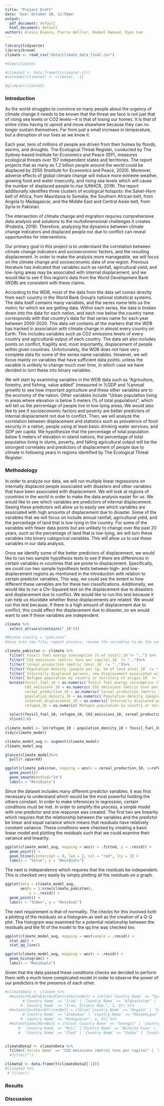 ```yaml
---
title: "Project Draft"
date: 'Due: October 30, 11:59pm'
output:
  pdf_document: default
  html_document: default
authors: Alexis Bianco, Pierce Hollier, Hadeel Hamoud, Ryan Lee
---
```


```r
library(tidyverse)
library(broom)
climate <- read_csv("data/climate_data_final.csv")

#View(climate)

#climate2 <- data.frame(t(climate[-1]))
#colnames(climate2) <- climate[, -1]

#glimpse(climate2)

```

### Introduction

As the world struggles to convince so many people about the urgency of climate change it needs to be known that the threat we face is not just that of rising sea levels or CO2 levels—it is that of losing our homes. It is that of entire cities having to uproot and move elsewhere because they can no longer sustain themselves. Far from just a small increase in temperature, but a disruption of our lives as we know it.

Each year, tens of millions of people are driven from their homes by floods, storms, and droughts. The Ecological Threat Register, conducted by The Sydney-based Institute for Economics and Peace (IEP), measures ecological threats over 157 independent states and territories. The report projects that as many as 1.2 billion people around the world could be displaced by 2050 (Institute for Economics and Peace, 2020). Moreover, adverse effects of global climate change will induce more extreme weather, growing food and water insecurity, and rising sea levels which will cause the number of displaced people to rise (UNHCR, 2019). The report additionally identifies three clusters of ecological hotspots: the Sahel-Horn belt of Africa, from Mauritania to Somalia; the Southern African belt, from Angola to Madagascar, and the Middle East and Central Asian belt, from Syria to Pakistan.

The intersection of climate change and migration requires comprehensive data analysis and solutions to the multidimensional challenges it creates (Podesta, 2019). Therefore, analyzing the dynamics between climate change indicators and displaced people not due to conflict can reveal opportunities for interventions.

Our primary goal in this project is to understand the correlation between climate change indicators and socioeconomic factors, and the resulting displacement. In order to make the analysis more manageable, we will focus on the climate change and socioeconomic data of one region. Previous literature has indicated that variables such as rainfall, agricultural yield, and low-lying areas may be associated with internal displacement, and we would like to see if this region's data from the World Development Bank (WDB) are consistent with these claims.

According to the WDB, most of the data from the data set comes directly from each country in the World Bank Group’s national statistical systems. The data itself contains many variables, and the series name tells us the metric for which we are getting data. Within each series, the data is broken down into the data for each nation, and each row below the country name corresponds with that country's data for that series name for each year between 2000-2020. This data set contains all the markers that the WDB has tracked in association with climate change in almost every country on Earth. This includes variables such as CO2 emissions levels of every country and agricultural output of each country. The data set also includes points on conflict, fragility and, most importantly, displacement of people within given countries. Unfortunately, the WDB does not have very complete data for some of the series name variables. However, we will focus mainly on variables that have sufficient data points, unless the variable is unlikely to change much over time, in which case we have decided to turn these into binary variables. 

We will start by examining variables in the WDB data such as “Agriculture, forestry, and fishing, value added” (measured in %GDP and %annual growth) to see how important agriculture and these other variables are to the economy of the nation. Other variables include “Urban population living in areas where elevation is below 5 meters (% of total population)”, which will tell us the percentage of people live in low-lying areas. We would also like to see if socioeconomic factors and poverty are better predictors of internal displacement not due to conflict. Then, we will analyze the correlation between displacement and statistics such as prevalence of food security in a nation, people using at least basic drinking water services, and GDP per capita. We hypothesize that the percentage of total population below 5 meters of elevation in island nations, the percentage of total population living in slums, poverty, and falling agricultural output will be the strongest correlates and predictors of displacement of people due to climate in following years in regions identified by The Ecological Threat Register.

### Methodology

In order to analyze our data, we will run multiple linear regressions on internally displaced people associated with disasters and other variables that have been associated with displacement. We will look at regions of countries in the world in order to make the data analysis easier for us. We would like to see which variables are predictors of internal displacement. Seeing these predictors will allow us to easily see which variables are associated with high amounts of displacement due to disaster. Some of the variables that we will focus on include annual rainfall, agricultural yield, and the percentage of land that is low-lying in the country. For some of the variables with fewer data points but are unlikely to change over the past 20 years, such as the percentage of land that is low-lying, we will turn these variables into binary categorical variables. This will allow us to use these variables in our data analysis. 

Once we identify some of the better predictors of displacement, we would like to run two sample hypothesis tests to see if there are differences in certain variables in countries that are prone to displacement. Specifically, we could run two sample hypothesis tests between high- and low-displacement regions as mentioned in the introduction with relation to certain predictor variables. This way, we could see the extent to how different these variables are for these two classifications. Additionally, we would like to run a Chi-Squared test on the displacement due to disasters and displacement due to conflict. We would like to run this test because it can help us elucidate whether these displacements are related. We would run this test because, if there is a high amount of displacement due to conflict, this could affect the displacement due to disaster, so we would want to see if these variables are independent. 


```r
climate %>%
  select_at(vars(contains("_10")))

#Mutate country = "pakistan"
#Save into new file; repeat process; rename the variables to be the same so that r-bind can occur

```



```r
climate_pakistan <- climate %>%
  filter(`Fossil fuel energy consumption (% of total)_10`!= "..") %>%
  filter(`CO2 emissions (metric tons per capita)_10` != "..")%>%
  filter(`Cereal production (metric tons)_10` != "..")%>%
  filter(`Population density (people per sq. km of land area)_10` != "..")%>%
  filter(`Internally displaced persons, new displacement associated with disasters (number of cases)_10` != "..")%>%
  filter(`Refugee population by country or territory of origin_10` != "..")%>%
  mutate(fossil_fuel_10 = as.numeric(`Fossil fuel energy consumption (% of total)_10`),
         CO2_emissions_10 = as.numeric(`CO2 emissions (metric tons per capita)_10`),
         cereal_production_10 = as.numeric(`Cereal production (metric tons)_10`),
         population_density_10 = as.numeric(`Population density (people per sq. km of land area)_10`),
         internal_displacement_10 = as.numeric(`Internally displaced persons, new displacement associated with disasters (number of cases)_10`),
         refugee_10 = as.numeric(`Refugee population by country or territory of origin_10`))%>%
  
  select(fossil_fuel_10, refugee_10, CO2_emissions_10, cereal_production_10, population_density_10, internal_displacement_10)%>%
  slice(2:8)
  
climate_model <- lm(refugee_10 ~ population_density_10 + fossil_fuel_10 + CO2_emissions_10 + cereal_production_10, data = climate_pakistan)
tidy(climate_model)

climate_model_aug <- augment(climate_model)
climate_model_aug 

glance(climate_model)%>%
  pull(r.squared)

ggplot(climate_pakistan, mapping = aes(x = cereal_production_10, y=refugee_10)) +
  geom_point()+
  geom_smooth(method="lm")
  labs(x = "Residuals")

```

Since the dataset includes many different predictor variables, it was first necessary to understand which would be the most powerful holding the others constant. In order to make inferences in regression, certain conditions must be met. In order to simplify the process, a simple model with one predictor and one response was created. The first two are linearity which requires that the relationship between the variables and the predictor be linear and equal variance which means that residuals have relatively constant variance. These conditions were checked by creating a basic linear model and plotting the residuals such that we could examine their variance and linearity.

```r

ggplot(climate_model_aug, mapping = aes(x = .fitted, y = .resid)) +
  geom_point() + 
  geom_hline(yintercept = 0, lwd = 2, col = "red", lty = 2) +
  labs(x = "Value", y = "Residuals")

```

The next is independence which requires that the residuals be independent.  This is checked very easily by simply plotting all the residuals on a graph. 

```r

ggplot(data = climate_model_aug, 
       aes(x = 1:nrow(climate_pakistan), 
           y = .resid)) + 
  geom_point() + 
  labs(x = "Index", y = "Residual")
```

The next requirement is that of normality. The checks for this involved both a plotting of the residuals on a histogram as well as the creation of a Q-Q plot. The histogram was examined for a potential relationship between the residuals and the fit of the model to the qq line was checked too. 

```r

ggplot(climate_model_aug, mapping = aes(sample = .resid)) +
  stat_qq() + 
  stat_qq_line()

ggplot(climate_model_aug, mapping = aes(x = .resid)) +
  geom_histogram() + 
  labs(x = "Residuals")
```

Given that the data passed these conditions checks we decided to perform them with a much more complicated model in order to observe the power of our predictors in the presence of each other.  

```r
#climateData <- climate %>%
  #mutate(MiddleEastAndCentralAsianBelt = ifelse(`Country Name` == "Syrian Arab Republic" | 
        #`Country Name` == "Iraq" | `Country Name` == "Afghanistan" | `Country Name` == "Pakistan" #| 
       # `Country Name` == "Iran, Islamic Rep.", 1, 0)) %>%
  #mutate(SouthernAfricanBelt = ifelse(`Country Name` == "Angola" | `Country Name` == "Zambia" | 
        #`Country Name` == "Zimbabwe" | `Country Name` == "Mozambique" | `Country Name` == "Malawi" |
       # `Country Name` == "Madagascar", 1, 0)) %>%
  #mutate(SahelHornBelt = ifelse(`Country Name` == "Senegal" | `Country Name` == "Mauritania" | 
      #  `Country Name` == "Mali" |`Country Name` == "Burkina Faso" | `Country Name` == "Niger" | 
      #  `Country Name` == "Chad" | `Country Name` == "Sudan" | `Country Name` == "Eritrea", 1, 0))
         
```


```r
climateData2 <- climateData %>% 
  filter(`Series Name` == "CO2 emissions (metric tons per capita)" | `Series Name` == "Net migration" ) 
  #filter("")

climate2 <- data.frame(t(climateData2[-1]))
#climate2 %>% 
 # filter()

```




### Results



### Discussion


